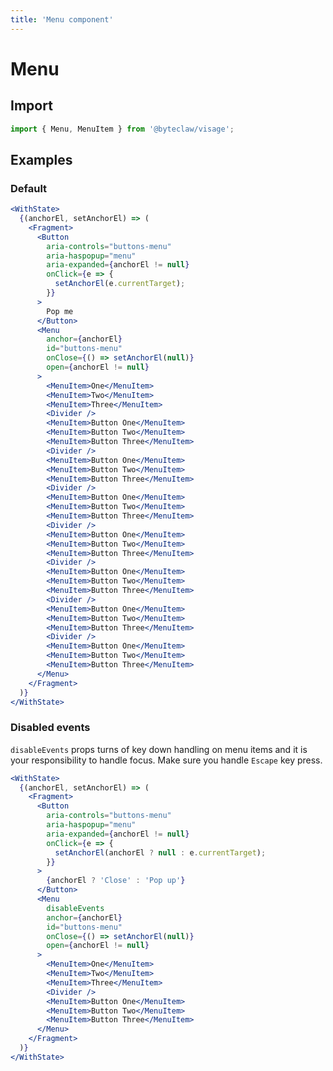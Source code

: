 ```yaml
---
title: 'Menu component'
---
```


# Menu

## Import

```js transpile=false
import { Menu, MenuItem } from '@byteclaw/visage';
```

## Examples

### Default

```jsx live
<WithState>
  {(anchorEl, setAnchorEl) => (
    <Fragment>
      <Button
        aria-controls="buttons-menu"
        aria-haspopup="menu"
        aria-expanded={anchorEl != null}
        onClick={e => {
          setAnchorEl(e.currentTarget);
        }}
      >
        Pop me
      </Button>
      <Menu
        anchor={anchorEl}
        id="buttons-menu"
        onClose={() => setAnchorEl(null)}
        open={anchorEl != null}
      >
        <MenuItem>One</MenuItem>
        <MenuItem>Two</MenuItem>
        <MenuItem>Three</MenuItem>
        <Divider />
        <MenuItem>Button One</MenuItem>
        <MenuItem>Button Two</MenuItem>
        <MenuItem>Button Three</MenuItem>
        <Divider />
        <MenuItem>Button One</MenuItem>
        <MenuItem>Button Two</MenuItem>
        <MenuItem>Button Three</MenuItem>
        <Divider />
        <MenuItem>Button One</MenuItem>
        <MenuItem>Button Two</MenuItem>
        <MenuItem>Button Three</MenuItem>
        <Divider />
        <MenuItem>Button One</MenuItem>
        <MenuItem>Button Two</MenuItem>
        <MenuItem>Button Three</MenuItem>
        <Divider />
        <MenuItem>Button One</MenuItem>
        <MenuItem>Button Two</MenuItem>
        <MenuItem>Button Three</MenuItem>
        <Divider />
        <MenuItem>Button One</MenuItem>
        <MenuItem>Button Two</MenuItem>
        <MenuItem>Button Three</MenuItem>
        <Divider />
        <MenuItem>Button One</MenuItem>
        <MenuItem>Button Two</MenuItem>
        <MenuItem>Button Three</MenuItem>
      </Menu>
    </Fragment>
  )}
</WithState>
```

### Disabled events

`disableEvents` props turns of key down handling on menu items and it is your responsibility to handle focus.
Make sure you handle `Escape` key press.

```jsx live
<WithState>
  {(anchorEl, setAnchorEl) => (
    <Fragment>
      <Button
        aria-controls="buttons-menu"
        aria-haspopup="menu"
        aria-expanded={anchorEl != null}
        onClick={e => {
          setAnchorEl(anchorEl ? null : e.currentTarget);
        }}
      >
        {anchorEl ? 'Close' : 'Pop up'}
      </Button>
      <Menu
        disableEvents
        anchor={anchorEl}
        id="buttons-menu"
        onClose={() => setAnchorEl(null)}
        open={anchorEl != null}
      >
        <MenuItem>One</MenuItem>
        <MenuItem>Two</MenuItem>
        <MenuItem>Three</MenuItem>
        <Divider />
        <MenuItem>Button One</MenuItem>
        <MenuItem>Button Two</MenuItem>
        <MenuItem>Button Three</MenuItem>
      </Menu>
    </Fragment>
  )}
</WithState>
```
